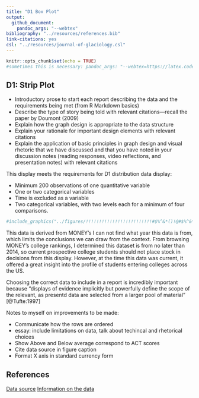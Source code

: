 ```yaml
---
title: "D1 Box Plot"
output: 
  github_document: 
    pandoc_args: "--webtex"
bibliography: "../resources/references.bib"
link-citations: yes
csl: "../resources/journal-of-glaciology.csl"
---
```


```r
knitr::opts_chunk$set(echo = TRUE)
#sometimes this is necessary: pandoc_args: "--webtex=https://latex.codecogs.com/png.latex?"
```

## D1: Strip Plot

- Introductory prose to start each report describing the data and the requirements being met (from R Markdown basics)
- Describe the type of story being told with relevant citations—recall the paper by Doumont (2009)
- Explain how the graph design is appropriate to the data structure
- Explain your rationale for important design elements with relevant citations
- Explain the application of basic principles in graph design and visual rhetoric that we have discussed and that you have noted in your discussion notes (reading responses, video reflections, and presentation notes) with relevant citations

This display meets the requirements for D1 distribution data display: 

  - Minimum 200 observations of one quantitative variable
  - One or two categorical variables
  - Time is excluded as a variable
  - Two categorical variables, with two levels each for a minimum of four comparisons.

```r
#include_graphics("../figures/!!!!!!!!!!!!!!!!!!!!!!!!!#$%^&*()!@#$%^&*()_+")    
```    

This data is derived from MONEY's
I can not find what year this data is from, which limits the conclusions we can draw from the context. From browsing MONEY's college rankings, I determined this dataset is from no later than 2014, so current prospective college students should not place stock in decisions from this display. However, at the time this data was current, it offered a great insight into the profile of students entering colleges across the US.

Choosing the correct data to include in a report is incredibly important because "displays of evidence implicitly but powerfully define the scope of the relevant, as presentd data are selected from a larger pool of material" [@Tufte:1997]

Notes to myself on improvements to be made:

- Communicate how the rows are ordered
- essay: include limitations on data, talk about techincal and rhetorical choices
- Show Above and Below average correspond to ACT scores
- Cite data source in figure caption
- Format X axis in standard currency form

## References

[Data source](https://dasl.datadescription.com/datafile/graduate-earnings/)
[Information on the data](https://money.com/how-money-ranks-best-colleges-2019/)